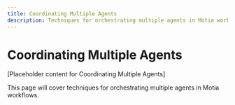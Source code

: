 ```yaml
---
title: Coordinating Multiple Agents
description: Techniques for orchestrating multiple agents in Motia workflows
---
```


# Coordinating Multiple Agents

[Placeholder content for Coordinating Multiple Agents]

This page will cover techniques for orchestrating multiple agents in Motia workflows.
